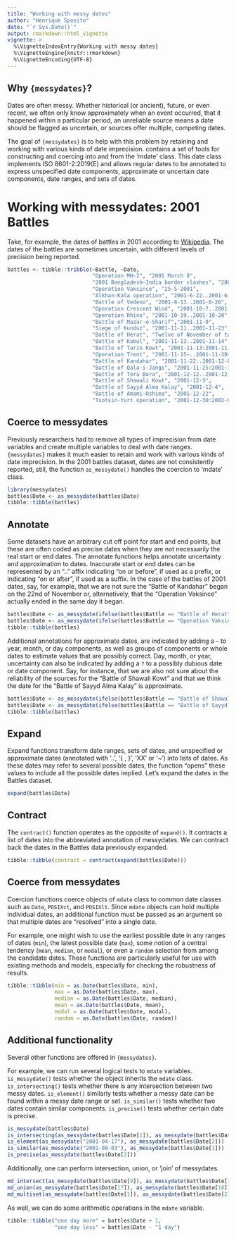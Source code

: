 ```yaml
---
title: "Working with messy dates"
author: "Henrique Sposito"
date: "`r Sys.Date()`"
output: rmarkdown::html_vignette
vignette: >
  %\VignetteIndexEntry{Working with messy dates}
  %\VignetteEngine{knitr::rmarkdown}
  %\VignetteEncoding{UTF-8}
---
```


## Why `{messydates}`?

Dates are often messy.
Whether historical (or ancient), future, or even recent,
we often only know approximately when an event occurred,
that it happened within a particular period,
an unreliable source means a date should be flagged as uncertain,
or sources offer multiple, competing dates.

The goal of `{messydates}` is to help with this problem by retaining and working
with various kinds of date imprecision.
\pkg{messydates} contains a set of tools for constructing and coercing into and from the 'mdate' class.
This date class implements ISO 8601-2:2019(E) and allows regular dates to be annotated to express unspecified date components, approximate or uncertain date components, date ranges, and sets of dates.

# Working with messydates: 2001 Battles

Take, for example, the dates of battles in 2001 according to [Wikipedia](https://en.wikipedia.org/wiki/List_of_battles_in_the_21st_century).
The dates of the battles are sometimes uncertain, with different levels of precision being reported.

```r
battles <- tibble::tribble(~Battle, ~Date,
                           "Operation MH-2", "2001 March 8",
                           "2001 Bangladesh–India border clashes", "2001-04-16..2001-04-20",
                           "Operation Vaksince", "25-5-2001",
                           "Alkhan-Kala operation", "2001-6-22..2001-6-28",
                           "Battle of Vedeno", "2001-8-13..2001-8-26",
                           "Operation Crescent Wind", "2001-10-7..2001-12?",
                           "Operation Rhino", "2001-10-19..2001-10-20",
                           "Battle of Mazar-e-Sharif","2001-11-9",
                           "Siege of Kunduz", "2001-11-11..2001-11-23",
                           "Battle of Herat", "Twelve of November of two thousand and twenty-one", 
                           "Battle of Kabul", "2001-11-13..2001-11-14",
                           "Battle of Tarin Kowt", "2001-11-13:2001-11-14",
                           "Operation Trent", "2001-11-15~..2001-11-30~",
                           "Battle of Kandahar", "2001-11-22..2001-12-07",
                           "Battle of Qala-i-Jangi", "2001-11-25:2001-12-01",
                           "Battle of Tora Bora", "2001-12-12..2001-12-17",
                           "Battle of Shawali Kowt", "2001-12-3",
                           "Battle of Sayyd Alma Kalay", "2001-12-4",
                           "Battle of Amami-Oshima", "2001-12-22",
                           "Tsotsin-Yurt operation", "2001-12-30:2002-01-03")
```

## Coerce to messydates

Previously researchers had to remove all types of imprecision from date variables and
create multiple variables to deal with date ranges.
`{messydates}` makes it much easier to retain and work with various kinds of date imprecision.
In the 2001 battles dataset, dates are not consistently reported,
still, the function `as_messydate()` handles the coercion to 'mdate' class.

```r
library(messydates)
battles$Date <- as_messydate(battles$Date)
tibble::tibble(battles)
```

## Annotate

Some datasets have an arbitrary cut off point for start and end points, 
but these are often coded as precise dates when they are not necessarily the real start or end dates.
The annotate functions helps annotate uncertainty and approximation to dates.
Inaccurate start or end dates can be represented by an ".." affix
indicating "on or before", if used as a prefix,
or indicating "on or after", if used as a suffix.
In the case of the battles of 2001 dates, say, for example, that we are not sure the
"Battle of Kandahar" began on the 22nd of November or, alternatively, that the
"Operation Vaksince" actually ended in the same day it began.

```r
battles$Date <- as_messydate(ifelse(battles$Battle == "Battle of Herat", on_or_before(battles$Date), battles$Date))
battles$Date <- as_messydate(ifelse(battles$Battle == "Operation Vaksince", on_or_after(battles$Date), battles$Date))
tibble::tibble(battles)
```

Additional annotations for approximate dates, are indicated by adding a `~` to year,
month, or day components, as well as groups of components or whole dates
to estimate values that are possibly correct.
Day, month, or year, uncertainty can also be indicated by adding a `?`
to a possibly dubious date or date component.
Say, for instance, that we are also not sure about the reliability of the sources for the
"Battle of Shawali Kowt" and that we think the date for the "Battle of Sayyd Alma Kalay" is approximate.

```r
battles$Date <- as_messydate(ifelse(battles$Battle == "Battle of Shawali Kowt", as_uncertain(battles$Date), battles$Date))
battles$Date <- as_messydate(ifelse(battles$Battle == "Battle of Sayyd Alma Kalay", as_approximate(battles$Date), battles$Date))
tibble::tibble(battles)
```

## Expand

Expand functions transform date ranges, sets of dates, and unspecified or 
approximate dates (annotated with '..', '{ , }', 'XX' or '~') into lists of dates.
As these dates may refer to several possible dates,
the function "opens" these values to include all the possible dates implied.
Let's expand the dates in the Battles dataset.

```r
expand(battles$Date)
```

## Contract

The `contract()` function operates as the opposite of `expand()`.
It contracts a list of dates into the abbreviated annotation of messydates.
We can contract back the dates in the Battles data previously expanded.

```r
tibble::tibble(contract = contract(expand(battles$Date)))
```

## Coerce from messydates

Coercion functions coerce objects of `mdate` class to 
common date classes such as `Date`, `POSIXct`, and `POSIXlt`.
Since `mdate` objects can hold multiple individual dates,
an additional function must be passed as an argument so that multiple dates
are "resolved" into a single date.

For example, one might wish to use the earliest possible date
in any ranges of dates (`min`), the latest possible date (`max`),
some notion of a central tendency (`mean`, `median`, or `modal`),
or even a `random` selection from among the candidate dates. 
These functions are particularly useful for use with existing methods and models,
especially for checking the robustness of results.

```r
tibble::tibble(min = as.Date(battles$Date, min),
               max = as.Date(battles$Date, max),
               median = as.Date(battles$Date, median),
               mean = as.Date(battles$Date, mean),
               modal = as.Date(battles$Date, modal),
               random = as.Date(battles$Date, random))
```

## Additional functionality

Several other functions are offered in `{messydates}`.

For example, we can run several logical tests to `mdate` variables.
`is_messydate()` tests whether the object inherits the `mdate` class.
`is_intersecting()` tests whether there is any intersection between two messy dates.
`is_element()` similarly tests whether a messy date can be found within a messy date range or set.
`is_similar()` tests whether two dates contain similar components.
`is_precise()` tests whether certain date is precise.

```r
is_messydate(battles$Date)
is_intersecting(as_messydate(battles$Date[1]), as_messydate(battles$Date[2]))
is_element(as_messydate("2001-04-17"), as_messydate(battles$Date[2]))
is_similar(as_messydate("2001-08-03"), as_messydate(battles$Date[1]))
is_precise(as_messydate(battles$Date[2]))
```

Additionally, one can perform intersection, union, or 'join' of messydates.

```r
md_intersect(as_messydate(battles$Date[9]), as_messydate(battles$Date[10]))
md_union(as_messydate(battles$Date[17]), as_messydate(battles$Date[18]))
md_multiset(as_messydate(battles$Date[1]), as_messydate(battles$Date[2]))
```

As well, we can do some arithmetic operations in the `mdate` variable.

```r
tibble::tibble("one day more" = battles$Date + 1,
               "one day less" = battles$Date - "1 day")
```

